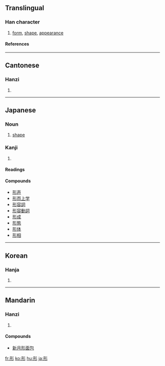 ==Translingual==
===Han character===
{{Han char|rn=59|rad=彡|as=04|sn=7|four=1242<sub>2</sub>|canj=一廿竹竹竹 (MTHHH)}}
# [[form]], [[shape]], [[appearance]]
====References====
{{Han ref|kx=0363.060|dkj=09969|dj=0681.250|hdz=20852.100|uh=5F62|ud=24418|bh=A7CE|bd=42958}}
----
==Cantonese==
===Hanzi===
{{yue-hanzi|jyut=|y=ying4}}
# {{defn|Cantonese}}
----
==Japanese==
===Noun===
{{ja-noun|k|hira=かたち|rom=katachi}}
# [[shape]]

===Kanji===
{{ja-kanji|grade=|rs=彡04}}
# {{defn|Japanese}} 
====Readings====
{{ja-readings|on=[[けい]] (kei), [[ぎょう]] (gyō)|kun=[[かたち]] (katachi), [[かた]] (kata), [[あらわれる]] (arawareru)}}

====Compounds====
*[[形声]]
*[[形而上学]]
*[[形容詞]]
*[[形容動詞]]
*[[形成]]
*[[形態]]
*[[形体]]
*[[形相]]
----

==Korean==
===Hanja===
{{ko-hanja|hangeul=[[형]]|eumhun=|rv=hyeong|mr=hyŏng|y=hyeng}}
# {{defn|Korean}}
----
==Mandarin==
===Hanzi===
{{cmn-hanzi|pin=[[fǎng]] (fang3), [[xíng]] (xing2)|wg=fang<sup>3</sup>, hsing<sup>2</sup>}}
# {{defn|Mandarin}}

====Compounds====
* [[新月形面包]]

[[fr:形]]
[[ko:形]]
[[hu:形]]
[[ja:形]]